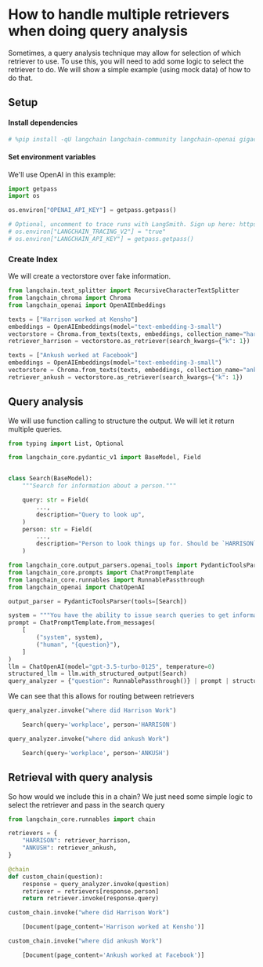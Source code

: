 # How to handle multiple retrievers when doing query analysis

Sometimes, a query analysis technique may allow for selection of which retriever to use. To use this, you will need to add some logic to select the retriever to do. We will show a simple example (using mock data) of how to do that.
## Setup
#### Install dependencies

```python
# %pip install -qU langchain langchain-community langchain-openai gigachain-chroma
```

#### Set environment variables

We'll use OpenAI in this example:

```python
import getpass
import os

os.environ["OPENAI_API_KEY"] = getpass.getpass()

# Optional, uncomment to trace runs with LangSmith. Sign up here: https://smith.langchain.com.
# os.environ["LANGCHAIN_TRACING_V2"] = "true"
# os.environ["LANGCHAIN_API_KEY"] = getpass.getpass()
```

### Create Index

We will create a vectorstore over fake information.

```python
from langchain.text_splitter import RecursiveCharacterTextSplitter
from langchain_chroma import Chroma
from langchain_openai import OpenAIEmbeddings

texts = ["Harrison worked at Kensho"]
embeddings = OpenAIEmbeddings(model="text-embedding-3-small")
vectorstore = Chroma.from_texts(texts, embeddings, collection_name="harrison")
retriever_harrison = vectorstore.as_retriever(search_kwargs={"k": 1})

texts = ["Ankush worked at Facebook"]
embeddings = OpenAIEmbeddings(model="text-embedding-3-small")
vectorstore = Chroma.from_texts(texts, embeddings, collection_name="ankush")
retriever_ankush = vectorstore.as_retriever(search_kwargs={"k": 1})
```

## Query analysis

We will use function calling to structure the output. We will let it return multiple queries.

```python
from typing import List, Optional

from langchain_core.pydantic_v1 import BaseModel, Field


class Search(BaseModel):
    """Search for information about a person."""

    query: str = Field(
        ...,
        description="Query to look up",
    )
    person: str = Field(
        ...,
        description="Person to look things up for. Should be `HARRISON` or `ANKUSH`.",
    )
```


```python
from langchain_core.output_parsers.openai_tools import PydanticToolsParser
from langchain_core.prompts import ChatPromptTemplate
from langchain_core.runnables import RunnablePassthrough
from langchain_openai import ChatOpenAI

output_parser = PydanticToolsParser(tools=[Search])

system = """You have the ability to issue search queries to get information to help answer user information."""
prompt = ChatPromptTemplate.from_messages(
    [
        ("system", system),
        ("human", "{question}"),
    ]
)
llm = ChatOpenAI(model="gpt-3.5-turbo-0125", temperature=0)
structured_llm = llm.with_structured_output(Search)
query_analyzer = {"question": RunnablePassthrough()} | prompt | structured_llm
```

We can see that this allows for routing between retrievers

```python
query_analyzer.invoke("where did Harrison Work")
```


<CodeOutputBlock lang="python">

```python
    Search(query='workplace', person='HARRISON')
```

</CodeOutputBlock>


```python
query_analyzer.invoke("where did ankush Work")
```


<CodeOutputBlock lang="python">

```python
    Search(query='workplace', person='ANKUSH')
```

</CodeOutputBlock>

## Retrieval with query analysis

So how would we include this in a chain? We just need some simple logic to select the retriever and pass in the search query

```python
from langchain_core.runnables import chain
```


```python
retrievers = {
    "HARRISON": retriever_harrison,
    "ANKUSH": retriever_ankush,
}
```


```python
@chain
def custom_chain(question):
    response = query_analyzer.invoke(question)
    retriever = retrievers[response.person]
    return retriever.invoke(response.query)
```


```python
custom_chain.invoke("where did Harrison Work")
```


<CodeOutputBlock lang="python">

```python
    [Document(page_content='Harrison worked at Kensho')]
```

</CodeOutputBlock>


```python
custom_chain.invoke("where did ankush Work")
```


<CodeOutputBlock lang="python">

```python
    [Document(page_content='Ankush worked at Facebook')]
```

</CodeOutputBlock>

